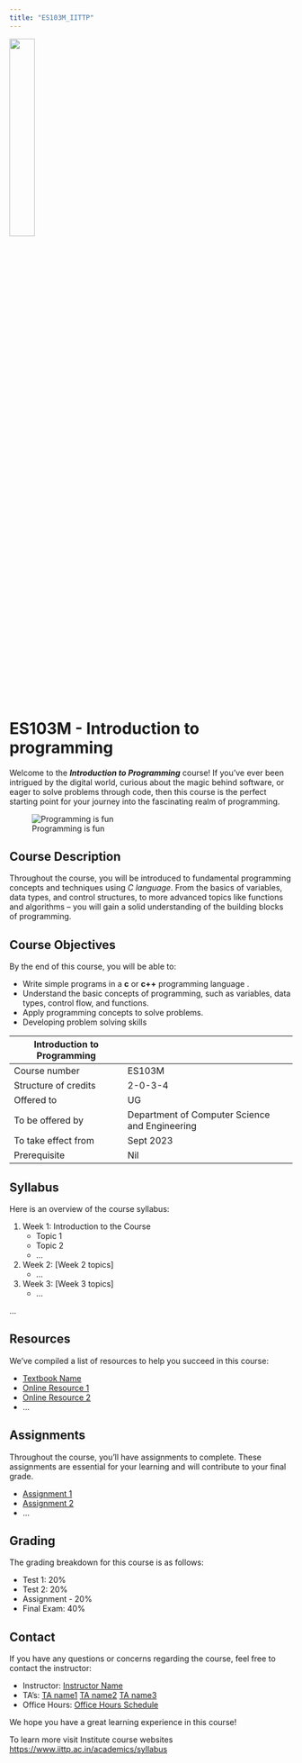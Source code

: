 ```yaml
---
title: "ES103M_IITTP"
---
```


![](https://www.iittp.ac.in/images/demo/iit/Other/logoupdated.png){width="30%"}

#  ES103M   - Introduction to programming

Welcome to the *__Introduction to Programming__* course! If you've ever been intrigued by the digital world, curious about the magic behind software, or eager to solve problems through code, then this course is the perfect starting point for your journey into the fascinating realm of programming.    

![Programming is fun](https://media.gcflearnfree.org/content/5e31ca08bc7eff08e4063776_01_29_2020/ProgrammingIllustration.png "Programming is fun!")

## Course Description

Throughout the course, you will be introduced to fundamental programming concepts and techniques using *C language*. From the basics of variables, data types, and control structures, to more advanced topics like functions and algorithms – you will gain a solid understanding of the building blocks of programming.

## Course Objectives

By the end of this course, you will be able to:

* Write simple programs in a **c** or **c++** programming language .
* Understand the basic concepts of programming, such as variables, data types, control flow, and functions.
* Apply programming concepts to solve problems.
* Developing problem solving skills

|Introduction to Programming||
|------|------|
|Course number|ES103M|
|Structure of credits | 2-0-3-4 |
|Offered to | UG |
|To be offered by | Department of Computer Science and Engineering|
|To take effect from | Sept 2023|
|Prerequisite | Nil|

## Syllabus

Here is an overview of the course syllabus:

1. Week 1: Introduction to the Course
   - Topic 1
   - Topic 2
   - ...

2. Week 2: [Week 2 topics]
   - ...

3. Week 3: [Week 3 topics]
   - ...

...

## Resources

We've compiled a list of resources to help you succeed in this course:

- [Textbook Name](link-to-textbook)
- [Online Resource 1](link-to-resource1)
- [Online Resource 2](link-to-resource2)
- ...

## Assignments

Throughout the course, you'll have assignments to complete. These assignments are essential for your learning and will contribute to your final grade.

- [Assignment 1](link-to-assignment1)
- [Assignment 2](link-to-assignment2)
- ...

## Grading

The grading breakdown for this course is as follows:

- Test 1: 20%
- Test 2: 20%
- Assignment - 20%
- Final Exam: 40%

## Contact

If you have any questions or concerns regarding the course, feel free to contact the instructor:

- Instructor: [Instructor Name](mailto:instructor@email.com)
- TA's: [TA name1]() [TA name2 ]() [TA name3]() 
- Office Hours: [Office Hours Schedule](link-to-office-hours)

We hope you have a great learning experience in this course!

To learn more visit Institute course websites  <https://www.iittp.ac.in/academics/syllabus>



